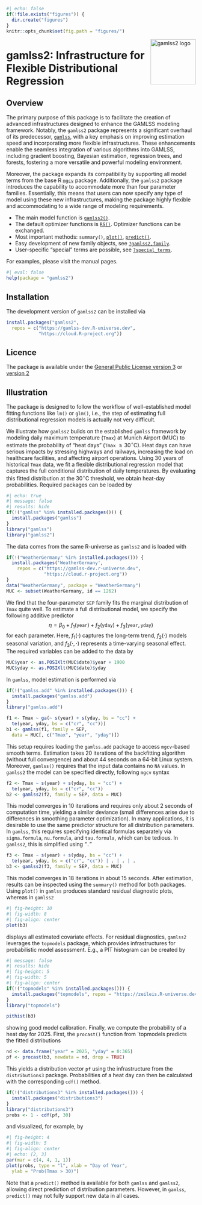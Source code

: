 <!-- README.md is generated from README.qmd via: quarto render README.qmd --to gfm -->

```r
#| echo: false
if(!file.exists("figures")) {
  dir.create("figures")
}
knitr::opts_chunk$set(fig.path = "figures/")
```

<img src="https://gamlss-dev.github.io/gamlss2/gamlss2.png" align="right" alt="gamlss2 logo" width="120" />

# gamlss2: Infrastructure for Flexible Distributional Regression

## Overview

The primary purpose of this package is to facilitate the creation of advanced infrastructures
designed to enhance the GAMLSS modeling framework. Notably, the `gamlss2` package represents a
significant overhaul of its predecessor, [`gamlss`](https://cran.r-project.org/package=gamlss),
with a key emphasis on improving estimation
speed and incorporating more flexible infrastructures. These enhancements enable the seamless
integration of various algorithms into GAMLSS, including gradient boosting, Bayesian estimation,
regression trees, and forests, fostering a more versatile and powerful modeling environment.

Moreover, the package expands its compatibility by supporting all model terms from the base
R [`mgcv`](https://cran.r-project.org/package=mgcv) package. Additionally, the `gamlss2` package
introduces the capability to accommodate more than four parameter families. Essentially, this
means that users can now specify any type of model using these new infrastructures, making the
package highly flexible and accommodating to a wide range of modeling requirements.

* The main model function is [`gamlss2()`](https://gamlss-dev.github.io/gamlss2/man/gamlss2.html).
* The default optimizer functions is [`RS()`](https://gamlss-dev.github.io/gamlss2/man/RS_CG.html). Optimizer functions can be exchanged.
* Most important methods: `summary()`, [`plot()`](https://gamlss-dev.github.io/gamlss2/man/plots.html), [`predict()`](https://gamlss-dev.github.io/gamlss2/man/predict.gamlss2.html).
* Easy development of new family objects, see [`?gamlss2,family`](https://gamlss-dev.github.io/gamlss2/man/gamlss2.family.html).
* User-specific "special" terms are possible, see [`?special_terms`](https://gamlss-dev.github.io/gamlss2/man/special_terms.html).

For examples, please visit the manual pages.

```r
#| eval: false
help(package = "gamlss2")
```

## Installation

The development version of `gamlss2` can be installed via

```r
install.packages("gamlss2",
  repos = c("https://gamlss-dev.R-universe.dev",
            "https://cloud.R-project.org"))
```

## Licence

The package is available under the
[General Public License version 3](https://www.gnu.org/licenses/gpl-3.0.html)
or [version 2](https://www.gnu.org/licenses/old-licenses/gpl-2.0.html)

## Illustration

The package is designed to follow the workflow of well-established model fitting functions
like `lm()` or `glm()`, i.e., the step of estimating full distributional regression models
is actually not very difficult.

We illustrate how `gamlss2` builds on the established `gamlss` framework by 
modeling daily maximum temperature (`Tmax`) at Munich Airport (MUC) to estimate
the probability of "heat days" (`Tmax` $\geq 30^\circ\text{C}$).
Heat days can have serious impacts by stressing highways and railways, increasing the
load on healthcare facilities, and affecting airport operations.
Using 30 years of historical `Tmax` data, we fit a flexible distributional
regression model that captures the full conditional distribution of daily temperatures. 
By evaluating this fitted distribution at the 30$^\circ$C threshold, we obtain
heat-day probabilities. Required packages can be loaded by

```r
#| echo: true
#| message: false
#| results: hide
if(!("gamlss" %in% installed.packages())) {
  install.packages("gamlss")
}
library("gamlss")
library("gamlss2")
```

The data comes from the same R-universe as `gamlss2` and is loaded with

```r
if(!("WeatherGermany" %in% installed.packages())) {
  install.packages('WeatherGermany',
    repos = c("https://gamlss-dev.r-universe.dev",
              "https://cloud.r-project.org"))
}
data("WeatherGermany", package = "WeatherGermany")
MUC <- subset(WeatherGermany, id == 1262)
```

We find that the four-parameter `SEP` family fits the marginal distribution of `Tmax`
quite well. To estimate a full distributional model, we specify the following additive predictor
$$
\eta = \beta_0 + f_1(\texttt{year}) + f_2(\texttt{yday}) + f_3(\texttt{year}, \texttt{yday})
$$
for each parameter. Here, $f_1( \cdot )$ captures the long-term trend, $f_2( \cdot )$ models
seasonal variation, and $f_3( \cdot, \cdot )$ represents a time-varying seasonal effect.
The required variables can be added to the data by

```r
MUC$year <- as.POSIXlt(MUC$date)$year + 1900
MUC$yday <- as.POSIXlt(MUC$date)$yday
```

In `gamlss`, model estimation is performed via

```r
if(!("gamlss.add" %in% installed.packages())) {
  install.packages("gamlss.add")
}
library("gamlss.add")
```
```r
f1 <- Tmax ~ ga(~ s(year) + s(yday, bs = "cc") +
  te(year, yday, bs = c("cr", "cc")))
b1 <- gamlss(f1, family = SEP,
  data = MUC[, c("Tmax", "year", "yday")])
```

This setup requires loading the `gamlss.add` package to access `mgcv`-based
smooth terms. Estimation takes 20 iterations of the backfitting algorithm (without full convergence) 
and about 44 seconds on a 64-bit Linux system. Moreover, `gamlss()` requires that the
input data contains no `NA` values. In `gamlss2` the model can be
specified directly, following `mgcv` syntax

```r
f2 <- Tmax ~ s(year) + s(yday, bs = "cc") +
  te(year, yday, bs = c("cr", "cc"))
b2 <- gamlss2(f2, family = SEP, data = MUC)
```

This model converges in 10 iterations and requires only about 2 seconds of computation time, 
yielding a similar deviance (small differences arise due to differences in smoothing
parameter optimization). In many applications, it is desirable to use the same predictor
structure for all distribution parameters. In `gamlss`, this requires specifying
identical formulas separately via `sigma.formula`, `nu.formula`, and
`tau.formula`, which can be tedious. In `gamlss2`, this is simplified using "`.`"

```r
f3 <- Tmax ~ s(year) + s(yday, bs = "cc") +
  te(year, yday, bs = c("cr", "cc")) | . | . | .
b3 <- gamlss2(f3, family = SEP, data = MUC)
```

This model converges in 18 iterations in about 15 seconds. After estimation, results can be
inspected using the `summary()` method for both packages. Using `plot()` in
`gamlss` produces standard residual diagnostic plots, whereas in `gamlss2`

```r
#| fig-height: 10
#| fig-width: 8
#| fig-align: center
plot(b3)
```

displays all estimated covariate effects. For residual diagnostics, `gamlss2` leverages
the `topmodels` package, which provides infrastructures for probabilistic model assessment.
E.g., a PIT histogram can be created by

```r
#| message: false
#| results: hide
#| fig-height: 5
#| fig-width: 5
#| fig-align: center
if(!("topmodels" %in% installed.packages())) {
  install.packages("topmodels", repos = "https://zeileis.R-universe.dev")
}
library("topmodels")

pithist(b3)
```

showing good model calibration. Finally, we compute the probability of a heat day for 2025.
First, the `procast()` function from `topmodels predicts the fitted distributions

```r
nd <- data.frame("year" = 2025, "yday" = 0:365)
pf <- procast(b3, newdata = nd, drop = TRUE)
```

This yields a distribution vector `pf` using the infrastructure from the
`distributions3` package. Probabilities of a heat day can then be calculated
with the corresponding `cdf()` method.

```r
if(!("distributions3" %in% installed.packages())) {
  install.packages("distributions3")
}
library("distributions3")
probs <- 1 - cdf(pf, 30)
```

and visualized, for example, by

```r
#| fig-height: 4
#| fig-width: 5
#| fig-align: center
#| echo: [2, 3]
par(mar = c(4, 4, 1, 1))
plot(probs, type = "l", xlab = "Day of Year",
  ylab = "Prob(Tmax > 30)")
```

Note that a `predict()` method is available for both `gamlss` and `gamlss2`,
allowing direct prediction of distribution parameters. However, in `gamlss`,
`predict()` may not fully support new data in all cases.

